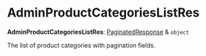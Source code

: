 
# AdminProductCategoriesListRes

 **AdminProductCategoriesListRes**: [PaginatedResponse](../interfaces/medusa.PaginatedResponse.mdx) & `object`

The list of product categories with pagination fields.

